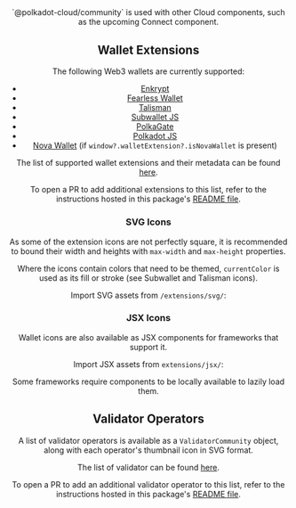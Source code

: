 
<Header
  title="Web3 Extension Assets"
  subtitle="A list of popular Web3 wallet extensions with metadata and icons."
  npm={props.npm}
/>

##

<Note>
`@polkadot-cloud/community` is used with other Cloud components, such as the upcoming Connect component.
</Note>

##

## Wallet Extensions

The following Web3 wallets are currently supported:

- <a href="https://enkrypt.com" target="_blank" rel="noreferrer">Enkrypt</a>
- <a href="https://fearlesswallet.io" target="_blank" rel="noreferrer">Fearless Wallet</a>
- <a href="https://talisman.xyz" target="_blank" rel="noreferrer">Talisman</a>
- <a href="https://subwallet.app" target="_blank" rel="noreferrer">Subwallet JS</a>
- <a href="https://polkagate.xyz" target="_blank" rel="noreferrer">PolkaGate</a>
- <a href="https://polkadot.js.org/extension" target="_blank" rel="noreferrer"> Polkadot JS</a>
- <a href="https://novawallet.io" target="_blank" rel="noreferrer">Nova Wallet</a> (if `window?.walletExtension?.isNovaWallet` is present)

The list of supported wallet extensions and their metadata can be found <a href="https://github.com/paritytech/polkadot-cloud/blob/main/packages/community/lib/extensions/index.tsx" target="_blank" rel="noreferrer">here</a>.

<Note>
To open a PR to add additional extensions to this list, refer to the instructions hosted in this package's <a href="https://github.com/paritytech/polkadot-cloud/tree/main/packages/community#adding-web-extension-wallets" target="_blank" rel="noreferrer">README file</a>.
</Note>

### SVG Icons

As some of the extension icons are not perfectly square, it is recommended to bound their width and heights with `max-width` and `max-height` properties.

Where the icons contain colors that need to be themed, `currentColor` is used as its fill or stroke (see Subwallet and Talisman icons).

Import SVG assets from `/extensions/svg/`:

<ExtensionsSvg />

### JSX Icons

Wallet icons are also available as JSX components for frameworks that support it.

Import JSX assets from `extensions/jsx/`:

<ExtensionsJsx />

<Note>
Some frameworks require components to be locally available to lazily load them.
</Note>

## Validator Operators

A list of validator operators is available as a `ValidatorCommunity` object, along with each operator's thumbnail icon in SVG format.

The list of validator can be found <a href="https://github.com/paritytech/polkadot-cloud/blob/main/packages/community/lib/validators/index.ts" target="_blank" rel="noreferrer">here</a>.

<ValidatorOperator />

<Note>
To open a PR to add an additional validator operator to this list, refer to the instructions hosted in this package's <a href="https://github.com/paritytech/polkadot-cloud/tree/main/packages/community#adding-validator-operators" target="_blank" rel="noreferrer">README file</a>.
</Note>